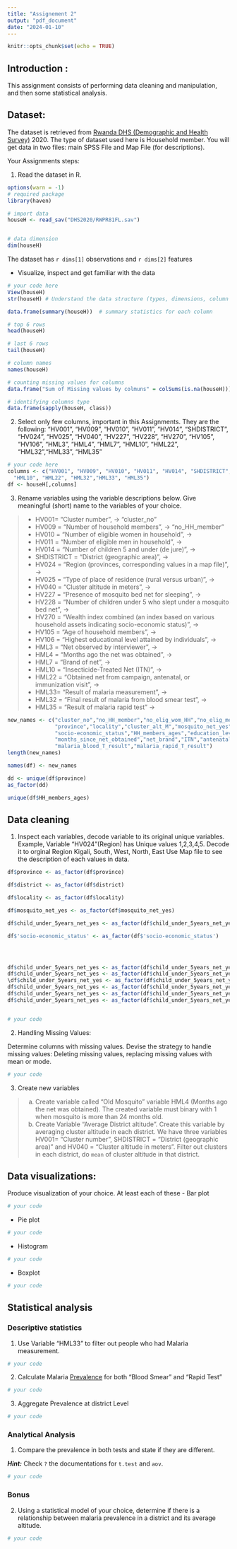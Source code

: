 ```yaml
---
title: "Assignement 2"
output: "pdf_document"
date: "2024-01-10"
---
```



```r
knitr::opts_chunk$set(echo = TRUE)
```


## Introduction :

This assignment consists of performing data cleaning and manipulation, and then some statistical analysis. 

## Dataset:

The dataset is retrieved from [Rwanda DHS (Demographic and Health Survey)](https://dhsprogram.com/Data/) 2020. The type of dataset used here is Household member. You will get data in two files: main SPSS File and Map File (for descriptions). 

Your Assignments steps:

1. Read the dataset in R.

```r
options(warn = -1)
# required package
library(haven)

# import data
houseH <- read_sav("DHS2020/RWPR81FL.sav")


# data dimension
dim(houseH)


```
The dataset has `r dims[1]` observations and `r dims[2]` features

- Visualize, inspect and get familiar with the data
```r
# your code here
View(houseH) 
str(houseH) # Understand the data structure (types, dimensions, column details).

data.frame(summary(houseH))  # summary statistics for each column

# top 6 rows
head(houseH)

# last 6 rows
tail(houseH)

# column names
names(houseH)

# counting missing values for columns
data.frame("Sum of Missing values by colmuns" = colSums(is.na(houseH)))

# identifying columns type
data.frame(sapply(houseH, class))

```


2. Select only few columns, important in this Assignments. They are the following: "HV001", "HV009", "HV010", "HV011", "HV014", "SHDISTRICT", "HV024", "HV025", "HV040", "HV227", "HV228", "HV270", "HV105", "HV106", "HML3", "HML4", "HML7",
  "HML10", "HML22", "HML32","HML33", "HML35"

```r
# your code here
columns <- c("HV001", "HV009", "HV010", "HV011", "HV014", "SHDISTRICT", "HV024", "HV025", "HV040", "HV227", "HV228", "HV270", "HV105", "HV106", "HML3", "HML4", "HML7",
  "HML10", "HML22", "HML32","HML33", "HML35")
df <- houseH[,columns]
```

  
3. Rename variables using the variable descriptions below. Give meaningful (short) name to the variables of your choice.

>* HV001= "Cluster number", -> "cluster_no"
>* HV009 = "Number of household members", -> "no_HH_member"
>* HV010 = "Number of eligible women in household", -> 
>* HV011 = "Number of eligible men in household", ->
>* HV014 = "Number of children 5 and under (de jure)", -> 
>* SHDISTRICT = "District (geographic area)", -> 
>* HV024 = "Region (provinces, corresponding values in a map file)", -> 
>* HV025 = "Type of place of residence (rural versus urban)", -> 
>* HV040 = "Cluster altitude in meters", -> 
>* HV227 = "Presence of mosquito bed net for sleeping", -> 
>* HV228 = "Number of children under 5 who slept under a mosquito bed net", -> 
>* HV270 = "Wealth index combined (an index based on various household assets indicating socio-economic  status)", -> 
>* HV105 = "Age of household members", -> 
>* HV106 = "Highest educational level attained by individuals", -> 
>* HML3 = "Net observed by interviewer", -> 
>* HML4 = "Months ago the net was obtained", -> 
>* HML7 = "Brand of net", -> 
>* HML10 = "Insecticide-Treated Net (ITN)", -> 
>* HML22 = "Obtained net from campaign, antenatal, or immunization visit", -> 
>* HML33= "Result of malaria measurement", -> 
>* HML32 = "Final result of malaria from blood smear test", -> 
>* HML35 = "Result of malaria rapid test" -> 

```r
new_names <- c("cluster_no","no_HH_member","no_elig_wom_HH","no_elig_men_HH","child_under_5years","district",
               "province","locality","cluster_alt_M","mosquito_net_yes","child_under_5years_net_yes",
               "socio-economic_status","HH_members_ages","education_level","net_observed",
               "months_since_net_obtained","net_brand","ITN","antenatal","malaria_measures",
               "malaria_blood_T_result","malaria_rapid_T_result")
length(new_names)

names(df) <- new_names
```



```r
dd <- unique(df$province)
as_factor(dd)

unique(df$HH_members_ages)
```


## Data cleaning

1. Inspect each variables, decode variable to its original unique variables. 
Example, Variable "HV024"(Region) has Unique values 1,2,3,4,5. Decode it to orginal Region Kigali, South, West, North, East
Use Map file to see the description of each values in data. 

```r
df$province <- as_factor(df$province)

df$district <- as_factor(df$district)

df$locality <- as_factor(df$locality)

df$mosquito_net_yes <- as_factor(df$mosquito_net_yes) 

df$child_under_5years_net_yes <- as_factor(df$child_under_5years_net_yes)

df$'socio-economic_status' <- as_factor(df$'socio-economic_status')




df$child_under_5years_net_yes <- as_factor(df$child_under_5years_net_yes)
df$child_under_5years_net_yes <- as_factor(df$child_under_5years_net_yes)
\df$child_under_5years_net_yes <- as_factor(df$child_under_5years_net_yes)
df$child_under_5years_net_yes <- as_factor(df$child_under_5years_net_yes)
df$child_under_5years_net_yes <- as_factor(df$child_under_5years_net_yes)
df$child_under_5years_net_yes <- as_factor(df$child_under_5years_net_yes)


# your code
```


2. Handling Missing Values:

Determine columns with missing values. Devise the strategy to handle missing values: Deleting missing values, replacing missing values with mean or mode.
```r
# your code
```


3. Create new variables

>a. Create variable called "Old Mosquito" variable HML4 (Months ago the net was obtained). The created variable must binary with 1 when mosquito is more than 24 months old. 
>b. Create Variable "Average District altitude". Create this variable by averaging cluster altitude in each district. We have three variables HV001= "Cluster number", SHDISTRICT = "District (geographic area)" and HV040 = "Cluster altitude in meters". Filter out clusters in each district, do `mean` of cluster altitude in that district. 

## Data visualizations: 

Produce visualization of your choice. At least each of these
- Bar plot
```r
# your code
```

- Pie plot
```r
# your code
```

- Histogram
```r
# your code
```

- Boxplot
```r
# your code
```


## Statistical analysis

### Descriptive statistics

1. Use Variable "HML33" to filter out people who had Malaria measurement. 
```r
# your code
```

2. Calculate Malaria [Prevalence](https://dhsprogram.com/data/Guide-to-DHS-Statistics/Prevalence_of_Malaria_in_Children.htm) for both "Blood Smear" and "Rapid Test"
```r
# your code
```

3. Aggregate Prevalence at district Level
```r
# your code
```

### Analytical Analysis
1. Compare the prevalence in both tests and state if they are different.

***Hint:*** Check `?` the documentations for `t.test` and `aov`.
```r
# your code
```

### Bonus

2. Using a statistical model of your choice, determine if there is a relationship between malaria prevalence in a district and its average altitude. 
```r
# your code
```